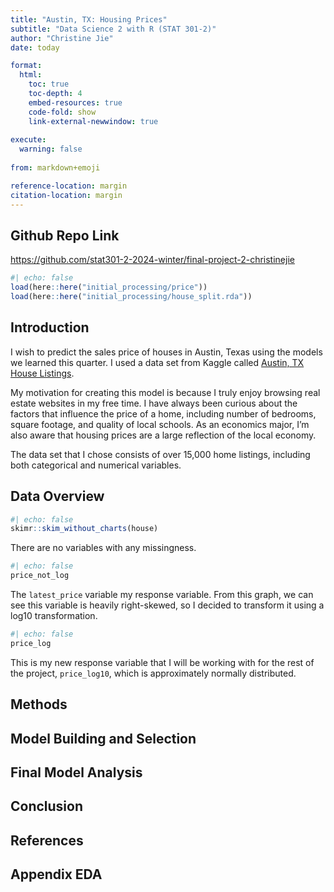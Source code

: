 ```yaml
---
title: "Austin, TX: Housing Prices"
subtitle: "Data Science 2 with R (STAT 301-2)"
author: "Christine Jie"
date: today

format:
  html:
    toc: true
    toc-depth: 4
    embed-resources: true
    code-fold: show
    link-external-newwindow: true
    
execute:
  warning: false
  
from: markdown+emoji

reference-location: margin
citation-location: margin
---
```


::: {.callout-tip icon="false"}
## Github Repo Link

[https://github.com/stat301-2-2024-winter/final-project-2-christinejie](https://github.com/stat301-2-2024-winter/final-project-2-christinejie)
:::

```r
#| echo: false
load(here::here("initial_processing/price"))
load(here::here("initial_processing/house_split.rda"))
```




## Introduction 
I wish to predict the sales price of houses in Austin, Texas using the models we learned this quarter. I used a data set from Kaggle called [Austin, TX House Listings](https://www.kaggle.com/datasets/ericpierce/austinhousingprices). 

My motivation for creating this model is because I truly enjoy browsing real estate websites in my free time. I have always been curious about the factors that influence the price of a home, including number of bedrooms, square footage, and quality of local schools. As an economics major, I'm also aware that housing prices are a large reflection of the local economy. 

The data set that I chose consists of over 15,000 home listings, including both categorical and numerical variables. 

## Data Overview
```r
#| echo: false
skimr::skim_without_charts(house)
```
There are no variables with any missingness. 
```r
#| echo: false
price_not_log
```
The `latest_price` variable my response variable. From this graph, we can see this variable is heavily right-skewed, so I decided to transform it using a log10 transformation. 

```r
#| echo: false
price_log
```
This is my new response variable that I will be working with for the rest of the project, `price_log10`, which is approximately normally distributed. 

## Methods


## Model Building and Selection 


## Final Model Analysis 


## Conclusion 


## References 


## Appendix EDA

